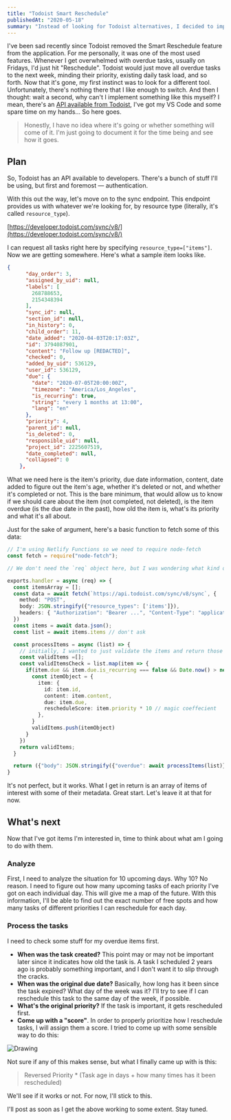 ```yaml
---
title: "Todoist Smart Reschedule"
publishedAt: "2020-05-18"
summary: "Instead of looking for Todoist alternatives, I decided to implement my own Smart Reschedule feature, which they removed from the app not long ago."
---
```


I've been sad recently since Todoist removed the Smart Reschedule feature from the application. For me personally, it was one of the most used features. Whenever I get overwhelmed with overdue tasks, usually on Fridays, I'd just hit "Reschedule". Todoist would just move all overdue tasks to the next week, minding their priority, existing daily task load, and so forth. Now that it's gone, my first instinct was to look for a different tool. Unfortunately, there's nothing there that I like enough to switch. And then I thought: wait a second, why can't I implement something like this myself? I mean, there's an [API available from Todoist](https://developer.todoist.com/sync/v8/), I've got my VS Code and some spare time on my hands... So here goes.

> Honestly, I have no idea where it's going or whether something will come of it. I'm just going to document it for the time being and see how it goes.

## Plan

So, Todoist has an API available to developers. There's a bunch of stuff I'll be using, but first and foremost — authentication.

With this out the way, let's move on to the sync endpoint. This endpoint provides us with whatever we're looking for, by resource type (literally, it's called `resource_type`).

[https://developer.todoist.com/sync/v8/](https://developer.todoist.com/sync/v8/)

I can request all tasks right here by specifying `resource_type=["items"]`. Now we are getting somewhere. Here's what a sample item looks like.

```json
{
      "day_order": 3,
      "assigned_by_uid": null,
      "labels": [
        268788653,
        2154348394
      ],
      "sync_id": null,
      "section_id": null,
      "in_history": 0,
      "child_order": 11,
      "date_added": "2020-04-03T20:17:03Z",
      "id": 3794087901,
      "content": "Follow up [REDACTED]",
      "checked": 0,
      "added_by_uid": 536129,
      "user_id": 536129,
      "due": {
        "date": "2020-07-05T20:00:00Z",
        "timezone": "America/Los_Angeles",
        "is_recurring": true,
        "string": "every 1 months at 13:00",
        "lang": "en"
      },
      "priority": 4,
      "parent_id": null,
      "is_deleted": 0,
      "responsible_uid": null,
      "project_id": 2225607519,
      "date_completed": null,
      "collapsed": 0
    },
```

What we need here is the item's priority, due date information, content, date added to figure out the item's age, whether it's deleted or not, and whether it's completed or not. This is the bare minimum, that would allow us to know if we should care about the item (not completed, not deleted), is the item overdue (is the due date in the past), how old the item is, what's its priority and what it's all about.

Just for the sake of argument, here's a basic function to fetch some of this data:

```typescript
// I'm using Netlify Functions so we need to require node-fetch
const fetch = require("node-fetch");

// We don't need the `req` object here, but I was wondering what kind of stuff can I get if I trigger a webhook whenever a task is updated or created. How else could I trigger this function regularly?..

exports.handler = async (req) => {
  const itemsArray = [];
  const data = await fetch(`https://api.todoist.com/sync/v8/sync`, {
    method: "POST",
    body: JSON.stringify({"resource_types": ['items']}),
    headers: { "Authorization": "Bearer ...", "Content-Type": "application/json" }
  })
  const items = await data.json();
  const list = await items.items // don't ask

  const processItems = async (list) => {
	// initially, I wanted to just validate the items and return those I'm concerned about
	const validItems =[];
    const validItemsCheck = list.map(item => {
      if(item.due && item.due.is_recurring === false && Date.now() > new Date(item.due.date).getTime() && ...){
        const itemObject = {
          item: {
            id: item.id,
            content: item.content,
            due: item.due,
            rescheduleScore: item.priority * 10 // magic coeffecient
          },
        }
        validItems.push(itemObject)
      }
    })
    return validItems;
  }

  return ({"body": JSON.stringify({"overdue": await processItems(list)}), "statusCode": 200})
}
```

It's not perfect, but it works. What I get in return is an array of items of interest with some of their metadata. Great start. Let's leave it at that for now.

## What's next

Now that I've got items I'm interested in, time to think about what am I going to do with them.

### Analyze

First, I need to analyze the situation for 10 upcoming days. Why 10? No reason. I need to figure out how many upcoming tasks of each priority I've got on each individual day. This will give me a map of the future. With this information, I'll be able to find out the exact number of free spots and how many tasks of different priorities I can reschedule for each day.

### Process the tasks

I need to check some stuff for my overdue items first.

* **When was the task created?** This point may or may not be important later since it indicates how old the task is. A task I scheduled 2 years ago is probably something important, and I don't want it to slip through the cracks.
* **When was the original due date?** Basically, how long has it been since the task expired? What day of the week was it? I'll try to see if I can reschedule this task to the same day of the week, if possible.
* **What's the original priority?** If the task is important, it gets rescheduled first.
* **Come up with a "score"**. In order to properly prioritize how I reschedule tasks, I will assign them a score. I tried to come up with some sensible way to do this:

![Drawing](https://cdn.sanity.io/images/n3o7a5dl/production/8456d51f10b50af9a5d7a9c83e56a22ba7c00718-2000x1517.png)

Not sure if any of this makes sense, but what I finally came up with is this:

> Reversed Priority * (Task age in days + how many times has it been rescheduled)

We'll see if it works or not. For now, I'll stick to this.

I'll post as soon as I get the above working to some extent. Stay tuned.
